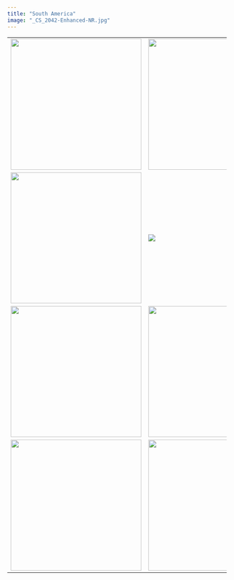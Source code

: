 ```yaml
---
title: "South America"
image: "_CS_2042-Enhanced-NR.jpg"
---
```


|                                            |                                 |                                  |                                              |
|-----------------|-----------------|-----------------|-----------------|
| ![](_CS_2042-Enhanced-NR.jpg){width="300"} | ![](_CS_0260.jpg){width="300"}  | ![](_CS_9475-2.jpg){width="300"} | ![](_CS_2099-Enhanced-NR-2.jpg){width="300"} |
| ![](_CS_0456.jpg){width="300"}             | ![](_CS_2075-Enhanced-NR-2.jpg) | ![](_CS_0587.jpg){width="300"}   | ![](_CS_1325.jpg){width="300"}               |
| ![](_CS_1348.jpg){width="300"}             | ![](_CS_0458.jpg){width="300"}  | ![](_CS_9580.jpg){width="300"}   | ![](_CS_1269.jpg){width="300"}               |
| ![](_CS_9395.jpg){width="300"}             | ![](_CS_9411.jpg){width="300"}  | ![](_CS_9513.jpg){width="300"}   | ![](_CS_0812.jpg){width="300"}               |
